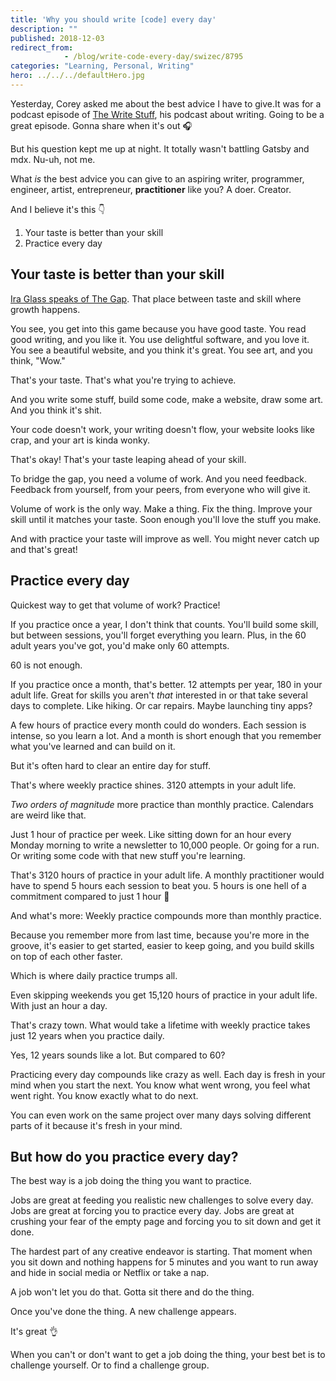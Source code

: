 ```yaml
---
title: 'Why you should write [code] every day'
description: ""
published: 2018-12-03
redirect_from: 
            - /blog/write-code-every-day/swizec/8795
categories: "Learning, Personal, Writing"
hero: ../../../defaultHero.jpg
---
```


Yesterday, Corey asked me about the best advice I have to give.It was for a podcast episode of [The Write Stuff](https://thewritestuff.simplecast.fm/), his podcast about writing. Going to be a great episode. Gonna share when it's out 🎧

But his question kept me up at night. It totally wasn't battling Gatsby and mdx. Nu-uh, not me.

What _is_ the best advice you can give to an aspiring writer, programmer, engineer, artist, entrepreneur, **practitioner** like you? A doer. Creator.

And I believe it's this 👇

1.  Your taste is better than your skill
2.  Practice every day

## Your taste is better than your skill

[Ira Glass speaks of The Gap](https://zenpencils.com/comic/90-ira-glass-advice-for-beginners/). That place between taste and skill where growth happens.

You see, you get into this game because you have good taste. You read good writing, and you like it. You use delightful software, and you love it. You see a beautiful website, and you think it's great. You see art, and you think, "Wow."

That's your taste. That's what you're trying to achieve.

And you write some stuff, build some code, make a website, draw some art. And you think it's shit.

Your code doesn't work, your writing doesn't flow, your website looks like crap, and your art is kinda wonky.

That's okay! That's your taste leaping ahead of your skill.

To bridge the gap, you need a volume of work. And you need feedback. Feedback from yourself, from your peers, from everyone who will give it.

Volume of work is the only way. Make a thing. Fix the thing. Improve your skill until it matches your taste. Soon enough you'll love the stuff you make.

And with practice your taste will improve as well. You might never catch up and that's great!

## Practice every day

Quickest way to get that volume of work? Practice!

If you practice once a year, I don't think that counts. You'll build some skill, but between sessions, you'll forget everything you learn. Plus, in the 60 adult years you've got, you'd make only 60 attempts.

60 is not enough.

If you practice once a month, that's better. 12 attempts per year, 180 in your adult life. Great for skills you aren't _that_ interested in or that take several days to complete. Like hiking. Or car repairs. Maybe launching tiny apps?

A few hours of practice every month could do wonders. Each session is intense, so you learn a lot. And a month is short enough that you remember what you've learned and can build on it.

But it's often hard to clear an entire day for stuff.

That's where weekly practice shines. 3120 attempts in your adult life.

_Two orders of magnitude_ more practice than monthly practice. Calendars are weird like that.

Just 1 hour of practice per week. Like sitting down for an hour every Monday morning to write a newsletter to 10,000 people. Or going for a run. Or writing some code with that new stuff you're learning.

That's 3120 hours of practice in your adult life. A monthly practitioner would have to spend 5 hours each session to beat you. 5 hours is one hell of a commitment compared to just 1 hour 🧐

And what's more: Weekly practice compounds more than monthly practice.

Because you remember more from last time, because you're more in the groove, it's easier to get started, easier to keep going, and you build skills on top of each other faster.

Which is where daily practice trumps all.

Even skipping weekends you get 15,120 hours of practice in your adult life. With just an hour a day.

That's crazy town. What would take a lifetime with weekly practice takes just 12 years when you practice daily.

Yes, 12 years sounds like a lot. But compared to 60?

Practicing every day compounds like crazy as well. Each day is fresh in your mind when you start the next. You know what went wrong, you feel what went right. You know exactly what to do next.

You can even work on the same project over many days solving different parts of it because it's fresh in your mind.

## But how do you practice every day?

The best way is a job doing the thing you want to practice.

Jobs are great at feeding you realistic new challenges to solve every day. Jobs are great at forcing you to practice every day. Jobs are great at crushing your fear of the empty page and forcing you to sit down and get it done.

The hardest part of any creative endeavor is starting. That moment when you sit down and nothing happens for 5 minutes and you want to run away and hide in social media or Netflix or take a nap.

A job won't let you do that. Gotta sit there and do the thing.

Once you've done the thing. A new challenge appears.

It's great 👌

When you can't or don't want to get a job doing the thing, your best bet is to challenge yourself. Or to find a challenge group.
